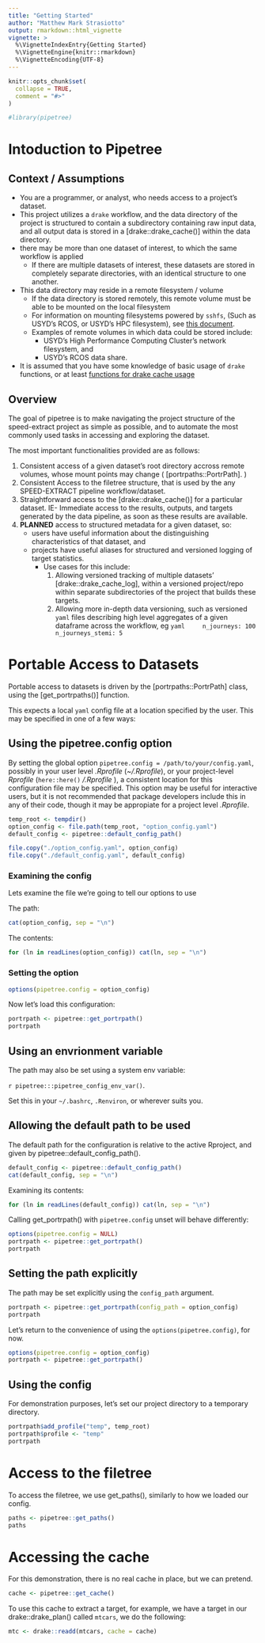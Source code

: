 ```yaml
---
title: "Getting Started"
author: "Matthew Mark Strasiotto"
output: rmarkdown::html_vignette
vignette: >
  %\VignetteIndexEntry{Getting Started}
  %\VignetteEngine{knitr::rmarkdown}
  %\VignetteEncoding{UTF-8}
---
```


```r
knitr::opts_chunk$set(
  collapse = TRUE,
  comment = "#>"
)
```

```r
#library(pipetree)
```

# Intoduction to Pipetree

## Context / Assumptions

- You are a programmer, or analyst, who needs access to a project's dataset.
- This project utilizes a `drake` workflow, and the data directory of the
  project is structured to contain a subdirectory containing raw input data,
  and all output data is stored in a [drake::drake_cache()] within the data
  directory.
- there may be more than one dataset of interest, to which the same workflow is applied
    - If there are multiple datasets of interest, these datasets are stored in completely
      separate directories, with an identical structure to one another.
- This data directory may reside in a remote filesystem / volume
    - If the data directory is stored remotely, this remote volume must be able to be mounted
      on the local filesystem
    - For information on mounting filesystems powered by `sshfs`, (Such as USYD's RCOS, or USYD's
      HPC filesystem), see [this document](https://ctdshub.atlassian.net/wiki/spaces/HEAL/pages/840204341/Mount+RCOS+hpc+project+STEMI).
    - Examples of remote volumes in which data could be stored include:
        - USYD's High Performance Computing Cluster's network filesystem, and
        - USYD's RCOS data share.
- It is assumed that you have some knowledge of basic usage of `drake` functions, or at least 
  [functions for drake cache usage](https://docs.ropensci.org/drake/reference/index.html#section-cache-usage)


## Overview

The goal of pipetree is to make navigating the project structure of the 
speed-extract project as simple as possible, and to automate the most commonly
used tasks in accessing and exploring the dataset.

The most important functionalities provided are as follows:

1. Consistent access of a given dataset's root directory accross remote
   volumes, whose mount points may change ( [portrpaths::PortrPath]. )
1. Consistent Access to the filetree structure, that is used by the any 
   SPEED-EXTRACT pipeline workflow/dataset.
1. Straightforward access to the [drake::drake_cache()] for a particular 
   dataset. 
   IE- Immediate access to the results, outputs, and targets generated by the
   data pipeline, as soon as these results are available.
1. __PLANNED__ access to structured metadata for a given dataset, so:
   * users have useful information about the distinguishing characteristics      of that dataset, and 
   * projects have useful aliases for structured and versioned logging of 
     target statistics.  
     - Use cases for this include:
        1. Allowing versioned tracking of multiple datasets'  
           [drake::drake_cache_log], within a versioned project/repo within
           separate subdirectories of the project that builds 
           these targets.
        1. Allowing more in-depth data versioning, such as versioned `yaml`
           files describing high level aggregates of a given 
           dataframe across the workflow, eg
           ```yaml
           n_journeys: 100
           n_journeys_stemi: 5
           ```
         
# Portable Access to Datasets

Portable access to datasets is driven by the [portrpaths::PortrPath] class, 
using the [get_portrpaths()] function.

This expects a local `yaml` config file at a location specified by the user.
This may be specified in one of a few ways:

## Using the pipetree.config option

By setting the global option `pipetree.config = /path/to/your/config.yaml`,
possibly in your user level *.Rprofile* (*~/.Rprofile*), or your project-level
*Rprofile* (`here::here()` */.Rprofile* ), a consistent location for this 
configuration file may be specified. 
This option may be useful for interactive users, but it is not recommended
that package developers include this in any of their code, though it may
be appropiate for a project level *.Rprofile*.
```r
temp_root <- tempdir()
option_config <- file.path(temp_root, "option_config.yaml")
default_config <- pipetree::default_config_path()

file.copy("./option_config.yaml", option_config)
file.copy("./default_config.yaml", default_config)
```

### Examining the config

Lets examine the file we're going to tell our options to use

The path:
```r
cat(option_config, sep = "\n")
```

The contents:
```r
for (ln in readLines(option_config)) cat(ln, sep = "\n")
```

### Setting the option
```r
options(pipetree.config = option_config)
```

Now let's load this configuration:
```r
portrpath <- pipetree::get_portrpath()
portrpath
```

## Using an envrionment variable

The path may also be set using a system env variable:

`r pipetree:::pipetree_config_env_var()`.

Set this in your `~/.bashrc`, `.Renviron`, or wherever suits you.

## Allowing the default path to be used

The default path for the configuration is relative to the active 
Rproject, and given by pipetree::default_config_path().

```r
default_config <- pipetree::default_config_path()
cat(default_config, sep = "\n")
```

Examining its contents:
```r
for (ln in readLines(default_config)) cat(ln, sep = "\n")
```

Calling get_portrpath() with `pipetree.config` unset will behave differently:
```r
options(pipetree.config = NULL)
portrpath <- pipetree::get_portrpath()
portrpath
```

## Setting the path explicitly

The path may be set explicitly using the `config_path` argument.
```r
portrpath <- pipetree::get_portrpath(config_path = option_config)
portrpath
```

Let's return to the convenience of using the `options(pipetree.config)`,
for now.
```r
options(pipetree.config = option_config)
portrpath <- pipetree::get_portrpath()
```

## Using the config

For demonstration purposes, let's set our project directory to
a temporary directory.
```r
portrpath$add_profile("temp", temp_root)
portrpath$profile <- "temp"
portrpath
```

# Access to the filetree

To access the filetree, we use get_paths(), similarly to how we loaded our 
config.
```r
paths <- pipetree::get_paths()
paths
```

# Accessing the cache

For this demonstration, there is no real cache in place, but we can pretend.

```r
cache <- pipetree::get_cache()
```

To use this cache to extract a target, for example, we have a target
in our drake::drake_plan() called `mtcars`, we do the following:
```r
mtc <- drake::readd(mtcars, cache = cache)
```
